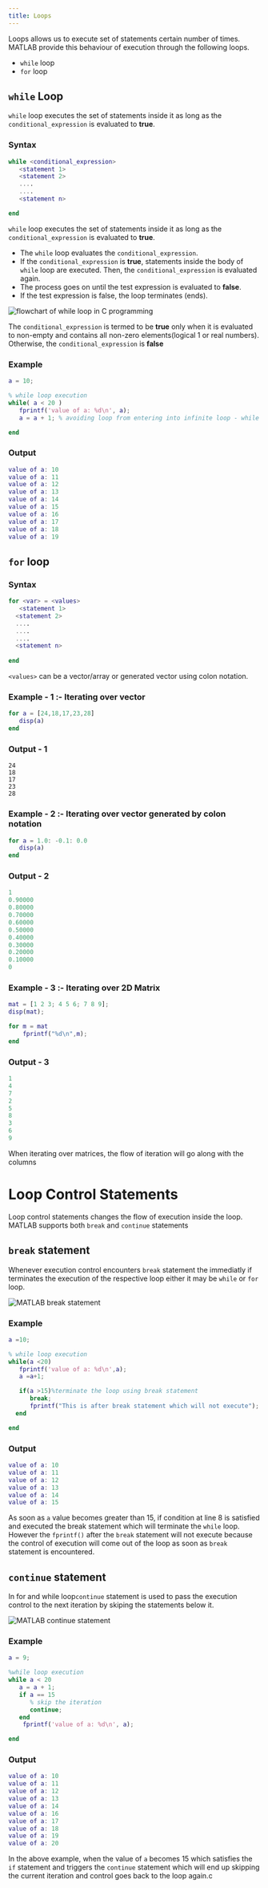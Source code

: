 ```yaml
---
title: Loops
---
```


Loops allows us to execute set of statements certain number of times. MATLAB provide this behaviour of execution through the following loops.

- `while` loop
- `for` loop

## `while` Loop

`while` loop executes the set of statements inside it as long as the `conditional_expression` is evaluated to **true**.

### Syntax
```matlab
while <conditional_expression>
   <statement 1>
   <statement 2>
   ....
   ....
   <statement n>

end
```

`while` loop executes the set of statements inside it as long as the `conditional_expression` is evaluated to **true**.

- The `while` loop evaluates the `conditional_expression`.
- If the `conditional_expression` is **true**, statements inside the body of `while` loop are executed. Then, the `conditional_expression` is evaluated again.
- The process goes on until the test expression is evaluated to **false**.
- If the test expression is false, the loop terminates (ends).

![flowchart of while loop in C programming](https://cdn.programiz.com/sites/tutorial2program/files/c-while-loop_0.jpg)

The `conditional_expression` is termed to be **true** only when it is evaluated to non-empty and contains all non-zero elements(logical 1 or real numbers). Otherwise, the `conditional_expression` is **false**

### Example

```matlab
a = 10;

% while loop execution 
while( a < 20 )
   fprintf('value of a: %d\n', a);
   a = a + 1; % avoiding loop from entering into infinite loop - while loop-control condition

end
```

### Output

```matlab
value of a: 10
value of a: 11
value of a: 12
value of a: 13
value of a: 14
value of a: 15
value of a: 16
value of a: 17
value of a: 18
value of a: 19
```
## `for` loop

### Syntax

```matlab
for <var> = <values>
   <statement 1>
  <statement 2>
  ....
  ....
  ....
  <statement n>
  
end
```
`<values>` can be a vector/array or generated vector using colon notation.

### Example - 1 :- Iterating over vector

```matlab
for a = [24,18,17,23,28]
   disp(a)
end
```

### Output - 1

```
24
18
17
23
28
```

### Example - 2 :- Iterating over vector generated by colon notation

```matlab
for a = 1.0: -0.1: 0.0
   disp(a)
end
```

### Output - 2

```matlab
1
0.90000
0.80000
0.70000
0.60000
0.50000
0.40000
0.30000
0.20000
0.10000
0
```

### Example - 3 :- Iterating over 2D Matrix

```matlab
mat = [1 2 3; 4 5 6; 7 8 9];
disp(mat);

for m = mat
    fprintf("%d\n",m);
end
```

### Output - 3

```matlab
1
4
7
2
5
8
3
6
9
```

When iterating over matrices, the flow of iteration will go along with the columns

# Loop Control Statements

Loop control statements changes the flow of execution inside the loop. MATLAB supports both `break` and `continue` statements

## `break` statement

Whenever execution control encounters `break` statement the immediatly if terminates the execution of the respective loop either it may be `while` or `for` loop.

![MATLAB break statement](https://www.tutorialspoint.com/matlab/images/cpp_break_statement.jpg)

### Example

```matlab
a =10;

% while loop execution 
while(a <20)
   fprintf('value of a: %d\n',a);
   a =a+1;

   if(a >15)%terminate the loop using break statement 
      break;
      fprintf("This is after break statement which will not execute");
  end

end
```

### Output

```matlab
value of a: 10
value of a: 11
value of a: 12
value of a: 13
value of a: 14
value of a: 15
```

As soon as `a` value becomes greater than 15, if condition at line 8 is satisfied and executed the break statement which will terminate the `while` loop. However the `fprintf()` after the `break` statement will not execute because the control of execution will come out of the loop as soon as `break` statement is encountered.

## `continue` statement

In for and while loop`continue` statement is used to pass the execution control to the next iteration by skiping the statements below it.

![MATLAB continue statement](https://www.tutorialspoint.com/matlab/images/cpp_continue_statement.jpg)


### Example

```matlab
a = 9;

%while loop execution 
while a < 20
   a = a + 1; 
   if a == 15
      % skip the iteration 
      continue;
   end 
    fprintf('value of a: %d\n', a);

end
```

### Output

```matlab
value of a: 10
value of a: 11
value of a: 12
value of a: 13
value of a: 14
value of a: 16
value of a: 17
value of a: 18
value of a: 19
value of a: 20
```
In the above example, when the value of `a` becomes 15 which satisfies the `if` statement and triggers the `continue` statement which will end up skipping the current iteration and control goes back to the loop again.c
